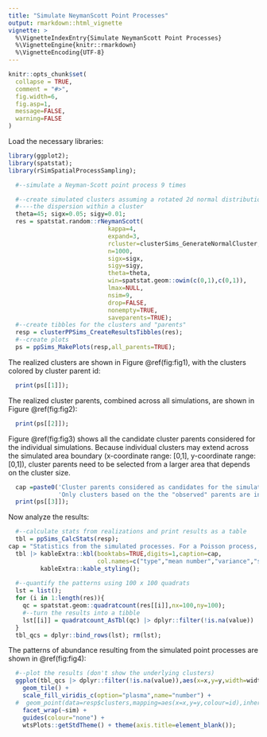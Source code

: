 ```yaml
---
title: "Simulate NeymanScott Point Processes"
output: rmarkdown::html_vignette
vignette: >
  %\VignetteIndexEntry{Simulate NeymanScott Point Processes}
  %\VignetteEngine{knitr::rmarkdown}
  %\VignetteEncoding{UTF-8}
---
```


```r
knitr::opts_chunk$set(
  collapse = TRUE,
  comment = "#>",
  fig.width=6,
  fig.asp=1,
  message=FALSE,
  warning=FALSE
)
```

Load the necessary libraries: 

```r
library(ggplot2);
library(spatstat);
library(rSimSpatialProcessSampling);
```

```r
  #--simulate a Neyman-Scott point process 9 times

  #--create simulated clusters assuming a rotated 2d normal distribution for
  #----the dispersion within a cluster
  theta=45; sigx=0.05; sigy=0.01;
  res = spatstat.random::rNeymanScott(
                            kappa=4,
                            expand=3,
                            rcluster=clusterSims_GenerateNormalCluster,
                            n=1000,
                            sigx=sigx,
                            sigy=sigy,
                            theta=theta,
                            win=spatstat.geom::owin(c(0,1),c(0,1)),
                            lmax=NULL,
                            nsim=9,
                            drop=FALSE,
                            nonempty=TRUE,
                            saveparents=TRUE);
  #--create tibbles for the clusters and "parents"
  resp = clusterPPSims_CreateResultsTibbles(res);
  #--create plots
  ps = ppSims_MakePlots(resp,all_parents=TRUE);
```

The realized clusters are shown in Figure \@ref(fig:fig1), with the clusters colored by cluster parent id:

```r
  print(ps[[1]]);
```
  
The realized cluster parents, combined across all simulations, are shown in Figure \@ref(fig:fig2):

```r
  print(ps[[2]]);
```
  
Figure \@ref(fig:fig3) shows all the candidate cluster parents considered for the individual simulations. 
Because individual clusters may extend across the simulated area boundary (x-coordinate range: [0,1],
y-coordinate range: [0,1]), cluster parents need to be selected from a larger area that depends on 
the cluster size.
```r
  cap =paste0('Cluster parents considered as candidates for the simulations. ',
              'Only clusters based on the the "observed" parents are incuded in the simulations.');
  print(ps[[3]]);
```

Now analyze the results: 

```r
  #--calculate stats from realizations and print results as a table
  tbl = ppSims_CalcStats(resp);
cap = "Statistics from the simulated processes. For a Poisson process, the mean ~ the variance."
  tbl |> kableExtra::kbl(booktabs=TRUE,digits=1,caption=cap,
                         col.names=c("type","mean number","variance","std. dev.")) |>
         kableExtra::kable_styling();
  
  #--quantify the patterns using 100 x 100 quadrats
  lst = list();
  for (i in 1:length(res)){
    qc = spatstat.geom::quadratcount(res[[i]],nx=100,ny=100);
    #--turn the results into a tibble
    lst[[i]] = quadratcount_AsTbl(qc) |> dplyr::filter(!is.na(value)) |> dplyr::mutate(sim=i);
  }
  tbl_qcs = dplyr::bind_rows(lst); rm(lst);
```

The patterns of abundance resulting from the simulated point processes are shown in \@ref(fig:fig4): 

```r
  #--plot the results (don't show the underlying clusters)
  ggplot(tbl_qcs |> dplyr::filter(!is.na(value)),aes(x=x,y=y,width=width,height=height,fill=value)) +
    geom_tile() +
    scale_fill_viridis_c(option="plasma",name="number") +
  #  geom_point(data=resp$clusters,mapping=aes(x=x,y=y,colour=id),inherit.aes=FALSE,shape=".") +
    facet_wrap(~sim) + 
    guides(colour="none") +
    wtsPlots::getStdTheme() + theme(axis.title=element_blank());
```

